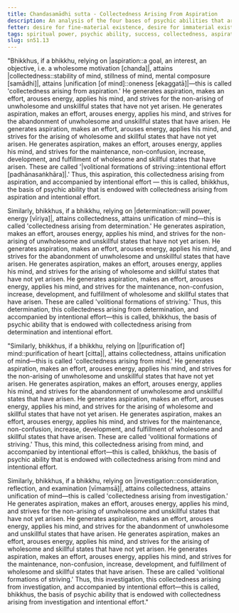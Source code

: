 ```yaml
---
title: Chandasamādhi sutta - Collectedness Arising From Aspiration
description: An analysis of the four bases of psychic abilities that are endowed with collectedness arising from aspiration, determination, purification of mind, and investigation.
fetter: desire for fine-material existence, desire for immaterial existence, conceit, restlessness, ignorance
tags: spiritual power, psychic ability, success, collectedness, aspiration, determination, energy, mind, investigation, reflection, close examination, sn, sn45-56, sn51
slug: sn51.13
---
```


"Bhikkhus, if a bhikkhu, relying on |aspiration::a goal, an interest, an objective, i.e. a wholesome motivation [chanda]|, attains |collectedness::stability of mind, stillness of mind, mental composure [samādhi]|, attains |unification [of mind]::oneness [ekaggatā]|—this is called 'collectedness arising from aspiration.' He generates aspiration, makes an effort, arouses energy, applies his mind, and strives for the non-arising of unwholesome and unskillful states that have not yet arisen. He generates aspiration, makes an effort, arouses energy, applies his mind, and strives for the abandonment of unwholesome and unskillful states that have arisen. He generates aspiration, makes an effort, arouses energy, applies his mind, and strives for the arising of wholesome and skillful states that have not yet arisen. He generates aspiration, makes an effort, arouses energy, applies his mind, and strives for the maintenance, non-confusion, increase, development, and fulfillment of wholesome and skillful states that have arisen. These are called '|volitional formations of striving::intentional effort [padhānasaṅkhāra]|.' Thus, this aspiration, this collectedness arising from aspiration, and accompanied by intentional effort — this is called, bhikkhus, the basis of psychic ability that is endowed with collectedness arising from aspiration and intentional effort.

Similarly, bhikkhus, if a bhikkhu, relying on |determination::will power, energy [vīriya]|, attains collectedness, attains unification of mind—this is called 'collectedness arising from determination.' He generates aspiration, makes an effort, arouses energy, applies his mind, and strives for the non-arising of unwholesome and unskillful states that have not yet arisen. He generates aspiration, makes an effort, arouses energy, applies his mind, and strives for the abandonment of unwholesome and unskillful states that have arisen. He generates aspiration, makes an effort, arouses energy, applies his mind, and strives for the arising of wholesome and skillful states that have not yet arisen. He generates aspiration, makes an effort, arouses energy, applies his mind, and strives for the maintenance, non-confusion, increase, development, and fulfillment of wholesome and skillful states that have arisen. These are called 'volitional formations of striving.' Thus, this determination, this collectedness arising from determination, and accompanied by intentional effort—this is called, bhikkhus, the basis of psychic ability that is endowed with collectedness arising from determination and intentional effort.

"Similarly, bhikkhus, if a bhikkhu, relying on |[purification of] mind::purification of heart [citta]|, attains collectedness, attains unification of mind—this is called 'collectedness arising from mind.' He generates aspiration, makes an effort, arouses energy, applies his mind, and strives for the non-arising of unwholesome and unskillful states that have not yet arisen. He generates aspiration, makes an effort, arouses energy, applies his mind, and strives for the abandonment of unwholesome and unskillful states that have arisen. He generates aspiration, makes an effort, arouses energy, applies his mind, and strives for the arising of wholesome and skillful states that have not yet arisen. He generates aspiration, makes an effort, arouses energy, applies his mind, and strives for the maintenance, non-confusion, increase, development, and fulfillment of wholesome and skillful states that have arisen. These are called 'volitional formations of striving.' Thus, this mind, this collectedness arising from mind, and accompanied by intentional effort—this is called, bhikkhus, the basis of psychic ability that is endowed with collectedness arising from mind and intentional effort.

Similarly, bhikkhus, if a bhikkhu, relying on |investigation::consideration, reflection, and examination [vīmaṃsā]|, attains collectedness, attains unification of mind—this is called 'collectedness arising from investigation.' He generates aspiration, makes an effort, arouses energy, applies his mind, and strives for the non-arising of unwholesome and unskillful states that have not yet arisen. He generates aspiration, makes an effort, arouses energy, applies his mind, and strives for the abandonment of unwholesome and unskillful states that have arisen. He generates aspiration, makes an effort, arouses energy, applies his mind, and strives for the arising of wholesome and skillful states that have not yet arisen. He generates aspiration, makes an effort, arouses energy, applies his mind, and strives for the maintenance, non-confusion, increase, development, and fulfillment of wholesome and skillful states that have arisen. These are called 'volitional formations of striving.' Thus, this investigation, this collectedness arising from investigation, and accompanied by intentional effort—this is called, bhikkhus, the basis of psychic ability that is endowed with collectedness arising from investigation and intentional effort."